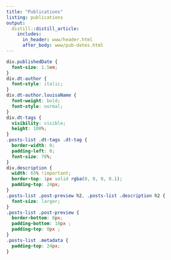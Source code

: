 ```yaml
---
title: "Publications"
listing: publications
output:
  distill::distill_article:
    includes:
      in_header: www/header.html
      after_body: www/pub-dates.html
---
```


```css
div.publishedDate {
  font-size: 1.5em;
}
div.dt-author {
  font-style: italic;
}
div.dt-author.louisaName {
  font-weight: bold;
  font-style: normal;
}
div.dt-tags {
  visibility: visible;
  height: 100%;
}
.posts-list .dt-tags .dt-tag {
  border-width: 0;
  padding-left: 0;
  font-size: 70%;
}
div.description {
  width: 65% !important;
  border-top: 1px solid rgba(0, 0, 0, 0.1);
  padding-top: 24px;
}
.posts-list .post-preview h2, .posts-list .description h2 {
  font-size: larger;
}
.posts-list .post-preview {
  border-bottom: 0px;
  padding-bottom: 10px ;
  padding-top: 0px ;
}
.posts-list .metadata {
  padding-top: 24px;
}
```